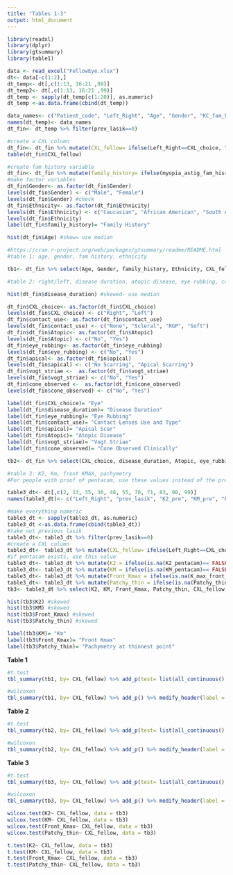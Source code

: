 ```yaml
---
title: "Tables 1-3"
output: html_document
---
```


```r
library(readxl)
library(dplyr)
library(gtsummary)
library(table1)

data <- read_excel("FellowEye.xlsx")
dt<- data[-c(1:2),]
dt_temp<- dt[,c(1:13, 16:21 ,99)]
dt_temp2<- dt[,c(1:13, 16:21 ,99)]
dt_temp <- sapply(dt_temp[c(1:20)], as.numeric)
dt_temp <-as.data.frame(cbind(dt_temp))

data_names<- c("Patient_code", "Left_Right", "Age", "Gender", "KC_fam_his", "myopia_astig_fam_his", "Ethnicity", "Atopic", "Other_sys_dis", "eye_rubbing", "disease_duration", "corneal_trans", "prev_lasik", "worse_eye", "contact_use", "apical", "vogt_striae", "fleischer_ring", "cone_observed", "CXL_choice") 
names(dt_temp)<- data_names
dt_fin<- dt_temp %>% filter(prev_lasik==0)

#create a CXL column
dt_fin<- dt_fin %>% mutate(CXL_fellow= ifelse(Left_Right==CXL_choice, "Bilateral", "Unilateral"))
table(dt_fin$CXL_fellow)

#create fam history variable
dt_fin<- dt_fin %>% mutate(family_history= ifelse(myopia_astig_fam_his==1, "Myopia/ astigmatism", ifelse(KC_fam_his==1, "KCN", ifelse(is.na(dt_fin$KC_fam_his), NA, "None"))))
#make factor variables
dt_fin$Gender<- as.factor(dt_fin$Gender)
levels(dt_fin$Gender) <- c("Male", "Female")
levels(dt_fin$Gender) #check
dt_fin$Ethnicity<- as.factor(dt_fin$Ethnicity)
levels(dt_fin$Ethnicity) <- c("Caucasian", "African American", "South Asian", "East Asian", "Hispanic")
levels(dt_fin$Ethnicity)
label(dt_fin$family_history)= "Family History"

hist(dt_fin$Age) #skew= use median

#https://cran.r-project.org/web/packages/gtsummary/readme/README.html
#table 1: age, gender, fam history, ethnicity

tb1<- dt_fin %>% select(Age, Gender, family_history, Ethnicity, CXL_fellow) 

#table 2: right/left, disease duration, atopic disease, eye rubbing, contact use and type, apical scar, vogt straie, cone observed clinically

hist(dt_fin$disease_duration) #skewed- use median

dt_fin$CXL_choice<- as.factor(dt_fin$CXL_choice)
levels(dt_fin$CXL_choice) <- c("Right", "Left")
dt_fin$contact_use<- as.factor(dt_fin$contact_use)
levels(dt_fin$contact_use) <- c("None", "Scleral", "RGP", "Soft")
dt_fin$dt_fin$Atopic<- as.factor(dt_fin$Atopic)
levels(dt_fin$Atopic) <- c("No", "Yes")
dt_fin$eye_rubbing<- as.factor(dt_fin$eye_rubbing)
levels(dt_fin$eye_rubbing) <- c("No", "Yes")
dt_fin$apical<- as.factor(dt_fin$apical)
levels(dt_fin$apical) <- c("No Scarring", "Apical Scarring")
dt_fin$vogt_striae <-  as.factor(dt_fin$vogt_striae)
levels(dt_fin$vogt_striae) <- c("No", "Yes")
dt_fin$cone_observed <-  as.factor(dt_fin$cone_observed)
levels(dt_fin$cone_observed) <- c("No", "Yes")

label(dt_fin$CXL_choice)= "Eye"
label(dt_fin$disease_duration)= "Disease Duration"
label(dt_fin$eye_rubbing)= "Eye Rubbing"
label(dt_fin$contact_use)= "Contact Lenses Use and Type"
label(dt_fin$apical)= "Apical Scar"
label(dt_fin$Atopic)= "Atopic Disease"
label(dt_fin$vogt_striae)= "Vogt Striae"
label(dt_fin$cone_observed)= "Cone Observed Clinically"

tb2<- dt_fin %>% select(CXL_choice, disease_duration, Atopic, eye_rubbing, contact_use, apical,vogt_striae, cone_observed, CXL_fellow) 

#table 3: K2, Km, front KMAX, pachymetry
#For people with proof of pentacam, use these values instead of the pre-operative 

table3_dt<- dt[,c(2, 13, 35, 36, 48, 55, 70, 71, 83, 90, 99)]
names(table3_dt)<- c("Left_Right", "prev_lasik", "K2_pre", "KM_pre", "Patchy_thin_pre", "K_max_front_pre", "K2_pentacam", "KM_pentacam", "Patchy_thin_pentacam", "K_max_front_pentacam", "CXL_choice")

#make everything numeric
table3_dt <- sapply(table3_dt, as.numeric)
table3_dt <-as.data.frame(cbind(table3_dt))
#take out previous lasik
table3_dt<- table3_dt %>% filter(prev_lasik==0)
#create a CXL column
table3_dt<- table3_dt %>% mutate(CXL_fellow= ifelse(Left_Right==CXL_choice, "Bilateral", "Unilateral"))
#if pentacam exists, use this value
table3_dt<- table3_dt %>% mutate(K2 = ifelse(is.na(K2_pentacam)== FALSE, K2_pentacam, K2_pre))
table3_dt<- table3_dt %>% mutate(KM = ifelse(is.na(KM_pentacam)== FALSE, KM_pentacam, KM_pre))
table3_dt<- table3_dt %>% mutate(Front_Kmax = ifelse(is.na(K_max_front_pentacam)== FALSE, K_max_front_pentacam, K_max_front_pre))
table3_dt<- table3_dt %>% mutate(Patchy_thin = ifelse(is.na(Patchy_thin_pentacam)== FALSE, Patchy_thin_pentacam, Patchy_thin_pre))
tb3<- table3_dt %>% select(K2, KM, Front_Kmax, Patchy_thin, CXL_fellow)

hist(tb3$K2) #skewed
hist(tb3$KM) #skewed
hist(tb3$Front_Kmax) #skewed
hist(tb3$Patchy_thin) #skewed

label(tb3$KM)= "Km"
label(tb3$Front_Kmax)= "Front Kmax"
label(tb3$Patchy_thin)= "Pachymetry at thinnest point"
```


**Table 1**
```r
#t.test
tbl_summary(tb1, by= CXL_fellow) %>% add_p(test= list(all_continuous() ~ "t.test")) %>% modify_header(label = "**Variable**") %>% bold_labels() %>% modify_spanning_header(starts_with("stat_") ~ "**CXL Type**")%>% modify_footnote(update = starts_with("stat_") ~ "median (IQR) for continuous variables; n (%) categorical variables")

#wilcoxon
tbl_summary(tb1, by= CXL_fellow) %>% add_p() %>% modify_header(label = "**Variable**") %>% bold_labels() %>% modify_spanning_header(starts_with("stat_") ~ "**CXL Type**")%>% modify_footnote(update = starts_with("stat_") ~ "median (IQR) for continuous variables; n (%) categorical variables")
```

**Table 2**
```r
#t.test
tbl_summary(tb2, by= CXL_fellow) %>% add_p(test= list(all_continuous() ~ "t.test")) %>% modify_header(label = "**Variable**") %>% bold_labels() %>% modify_spanning_header(starts_with("stat_") ~ "**CXL Type**")%>% modify_footnote(update = starts_with("stat_") ~ "median (IQR) for continuous variables; n (%) categorical variables")

#wilcoxon
tbl_summary(tb2, by= CXL_fellow) %>% add_p() %>% modify_header(label = "**Variable**") %>% bold_labels() %>% modify_spanning_header(starts_with("stat_") ~ "**CXL Type**")%>% modify_footnote(update = starts_with("stat_") ~ "median (IQR) for continuous variables; n (%) categorical variables")
```

**Table 3**
```r
#t.test
tbl_summary(tb3, by= CXL_fellow) %>% add_p(test= list(all_continuous() ~ "t.test")) %>% modify_header(label = "**Variable**") %>% bold_labels() %>% modify_spanning_header(starts_with("stat_") ~ "**CXL Type**") %>% modify_footnote(update = starts_with("stat_") ~ "median (IQR) for continuous variables; n (%) categorical variables")

#wilcoxon
tbl_summary(tb3, by= CXL_fellow) %>% add_p() %>% modify_header(label = "**Variable**") %>% bold_labels() %>% modify_spanning_header(starts_with("stat_") ~ "**CXL Type**") %>% modify_footnote(update = starts_with("stat_") ~ "median (IQR) for continuous variables; n (%) categorical variables")

wilcox.test(K2~ CXL_fellow, data = tb3)
wilcox.test(KM~ CXL_fellow, data = tb3)
wilcox.test(Front_Kmax~ CXL_fellow, data = tb3)
wilcox.test(Patchy_thin~ CXL_fellow, data = tb3)

t.test(K2~ CXL_fellow, data = tb3)
t.test(KM~ CXL_fellow, data = tb3)
t.test(Front_Kmax~ CXL_fellow, data = tb3)
t.test(Patchy_thin~ CXL_fellow, data = tb3)
```


